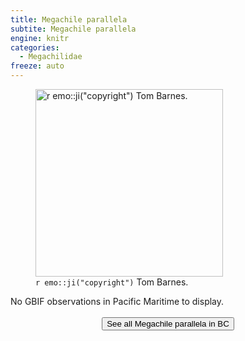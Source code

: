 ```yaml
---
title: Megachile parallela
subtite: Megachile parallela
engine: knitr
categories:
  - Megachilidae
freeze: auto
---
```

![`r emo::ji("copyright")` Tom Barnes.](https://inaturalist-open-data.s3.amazonaws.com/photos/333764337/original.jpeg){height=300}



No GBIF observations in Pacific Maritime to display.
<br><br>
<center>


<a href="https://www.zoology.ubc.ca/entomology/main/Hymenoptera/Megachilidae/Megachile%20parallela.php"><button type="button" class="btn btn-secondary">See all Megachile parallela in BC <i class="fa-solid fa-arrow-up-right-from-square"></i> </button></a>
</center>
